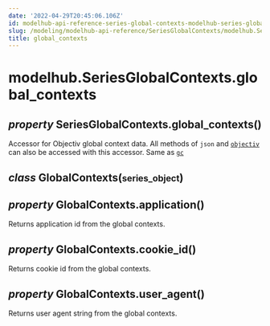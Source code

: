 ```yaml
---
date: '2022-04-29T20:45:06.106Z'
id: modelhub-api-reference-series-global-contexts-modelhub-series-global-contexts-global-contexts
slug: /modeling/modelhub-api-reference/SeriesGlobalContexts/modelhub.SeriesGlobalContexts.global-contexts/
title: global_contexts
---
```


# modelhub.SeriesGlobalContexts.global_contexts

<div>

<h2 class="signature-class"><span class="type-annotation"><em>property</em></span> <span class="additional-name">SeriesGlobalContexts.</span><span class="name">global_contexts(</span>)</h2>


<div class="content">

Accessor for Objectiv global context data. All methods of `json` and [`objectiv`](/docs/modeling/modelhub-api-reference/SeriesGlobalContexts/modelhub.SeriesGlobalContexts.objectiv/#modelhub.SeriesGlobalContexts.objectiv) can
also be accessed with this accessor. Same as [`gc`](/docs/modeling/modelhub-api-reference/SeriesGlobalContexts/modelhub.SeriesGlobalContexts.gc/#modelhub.SeriesGlobalContexts.gc)

<div class="class">

<h2 class="signature-class"><span class="type-annotation"><em>class</em></span> <span class="name">GlobalContexts(</span><small class="parameter-list"><span class="parameter" id="series_object">series_object</span></small>)</h2>


<div class="content">

<div>

<h2 class="signature-class"><span class="type-annotation"><em>property</em></span> <span class="additional-name">GlobalContexts.</span><span class="name">application(</span>)</h2>


<div class="content">

Returns application id from the global contexts.


</div>

</div>
<div>

<h2 class="signature-class"><span class="type-annotation"><em>property</em></span> <span class="additional-name">GlobalContexts.</span><span class="name">cookie_id(</span>)</h2>


<div class="content">

Returns cookie id from the global contexts.


</div>

</div>
<div>

<h2 class="signature-class"><span class="type-annotation"><em>property</em></span> <span class="additional-name">GlobalContexts.</span><span class="name">user_agent(</span>)</h2>


<div class="content">

Returns user agent string from the global contexts.


</div>

</div>

</div>

</div>

</div>

</div>
